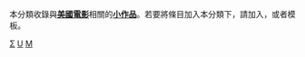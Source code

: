 {{hiddencat}}
本分類收錄與'''[[美國電影|美國電影]]'''相關的'''[[Wikipedia:小作品|小作品]]'''。若要將條目加入本分類下，請加入'''{{tl|American film-stub}}'''，或者'''{{tl|美國電影小作品}}'''模板。
[[Category:美國電影|Σ]]
[[Category:電影小作品|U]]
[[Category:美國小作品|M]]